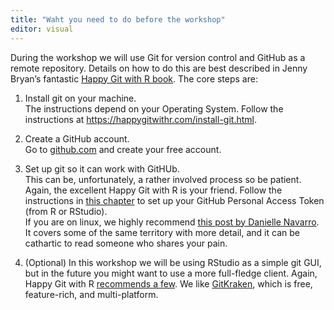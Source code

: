 ```yaml
---
title: "Waht you need to do before the workshop"
editor: visual
---
```


During the workshop we will use Git for version control and GitHub as a remote repository.
Details on how to do this are best described in Jenny Bryan's fantastic [Happy Git with R book](https://happygitwithr.com/install-intro.html).
The core steps are:

1.  Install git on your machine.\
    The instructions depend on your Operating System.
    Follow the instructions at <https://happygitwithr.com/install-git.html>.

2.  Create a GitHub account.\
    Go to [github.com](github.com) and create your free account.

3.  Set up git so it can work with GitHUb.\
    This can be, unfortunately, a rather involved process so be patient.
    Again, the excellent Happy Git with R is your friend.
    Follow the instructions in [this chapter](https://happygitwithr.com/https-pat.html) to set up your GitHub Personal Access Token (from R or RStudio).\
    If you are on linux, we highly recommend [this post by Danielle Navarro](https://blog.djnavarro.net/posts/2021-08-08_git-credential-helpers/).
    It covers some of the same territory with more detail, and it can be cathartic to read someone who shares your pain.

4.  (Optional) In this workshop we will be using RStudio as a simple git GUI, but in the future you might want to use a more full-fledge client.
    Again, Happy Git with R [recommends a few](https://happygitwithr.com/git-client.html#recommended-git-clients).
    We like [GitKraken](https://www.gitkraken.com/), which is free, feature-rich, and multi-platform.
